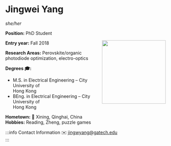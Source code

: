 


# Jingwei Yang
*she/her*

**Position:** PhD Student

<img src={profImage} width="200" align="right"/> 

**Entry year:** Fall 2018<br/>

**Research Areas:** Perovskite/organic photodiode optimization, electro-optics 

**Degrees 🎓:**
- M.S. in Electrical Engineering – City University of <br/>Hong Kong 
- BEng. in Electrical Engineering – City University of <br/>Hong Kong  

**Hometown:** 🏡  Xining, Qinghai, China<br/>
**Hobbies:** Reading, Zheng, puzzle games

:::info Contact Information
✉️ jingwyang@gatech.edu<br/>
:::
